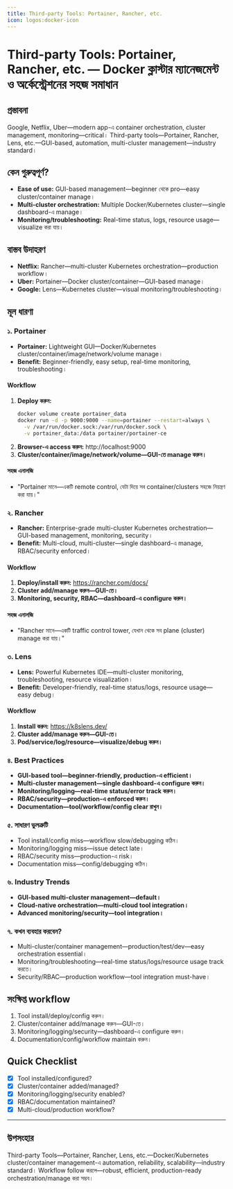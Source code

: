 ```yaml
---
title: Third-party Tools: Portainer, Rancher, etc.
icon: logos:docker-icon
---
```


# Third-party Tools: Portainer, Rancher, etc. — Docker ক্লাস্টার ম্যানেজমেন্ট ও অর্কেস্ট্রেশনের সহজ সমাধান

## প্রস্তাবনা

Google, Netflix, Uber—modern app-এ container orchestration, cluster management, monitoring—critical। Third-party tools—Portainer, Rancher, Lens, etc.—GUI-based, automation, multi-cluster management—industry standard।

## কেন গুরুত্বপূর্ণ?

- **Ease of use:** GUI-based management—beginner থেকে pro—easy cluster/container manage।
- **Multi-cluster orchestration:** Multiple Docker/Kubernetes cluster—single dashboard-এ manage।
- **Monitoring/troubleshooting:** Real-time status, logs, resource usage—visualize করা যায়।

## বাস্তব উদাহরণ

- **Netflix:** Rancher—multi-cluster Kubernetes orchestration—production workflow।
- **Uber:** Portainer—Docker cluster/container—GUI-based manage।
- **Google:** Lens—Kubernetes cluster—visual monitoring/troubleshooting।

## মূল ধারণা

### ১. Portainer

- **Portainer:** Lightweight GUI—Docker/Kubernetes cluster/container/image/network/volume manage।
- **Benefit:** Beginner-friendly, easy setup, real-time monitoring, troubleshooting।

#### Workflow

1. **Deploy করুন:**
   ```bash
   docker volume create portainer_data
   docker run -d -p 9000:9000 --name=portainer --restart=always \
     -v /var/run/docker.sock:/var/run/docker.sock \
     -v portainer_data:/data portainer/portainer-ce
   ```
2. **Browser-এ access করুন:** http://localhost:9000
3. **Cluster/container/image/network/volume—GUI-তে manage করুন।**

#### সহজ এনালজি

- "Portainer মানে—একটি remote control, যেটা দিয়ে সব container/clusters সহজে নিয়ন্ত্রণ করা যায়।"

### ২. Rancher

- **Rancher:** Enterprise-grade multi-cluster Kubernetes orchestration—GUI-based management, monitoring, security।
- **Benefit:** Multi-cloud, multi-cluster—single dashboard-এ manage, RBAC/security enforced।

#### Workflow

1. **Deploy/install করুন:** https://rancher.com/docs/
2. **Cluster add/manage করুন—GUI-তে।**
3. **Monitoring, security, RBAC—dashboard-এ configure করুন।**

#### সহজ এনালজি

- "Rancher মানে—একটি traffic control tower, যেখান থেকে সব plane (cluster) manage করা যায়।"

### ৩. Lens

- **Lens:** Powerful Kubernetes IDE—multi-cluster monitoring, troubleshooting, resource visualization।
- **Benefit:** Developer-friendly, real-time status/logs, resource usage—easy debug।

#### Workflow

1. **Install করুন:** https://k8slens.dev/
2. **Cluster add/manage করুন—GUI-তে।**
3. **Pod/service/log/resource—visualize/debug করুন।**

### ৪. Best Practices

- **GUI-based tool—beginner-friendly, production-এ efficient।**
- **Multi-cluster management—single dashboard-এ configure করুন।**
- **Monitoring/logging—real-time status/error track করুন।**
- **RBAC/security—production-এ enforced করুন।**
- **Documentation—tool/workflow/config clear রাখুন।**

### ৫. সাধারণ ভুলত্রুটি

- Tool install/config miss—workflow slow/debugging কঠিন।
- Monitoring/logging miss—issue detect late।
- RBAC/security miss—production-এ risk।
- Documentation miss—config/debugging কঠিন।

### ৬. Industry Trends

- **GUI-based multi-cluster management—default।**
- **Cloud-native orchestration—multi-cloud tool integration।**
- **Advanced monitoring/security—tool integration।**

### ৭. কখন ব্যবহার করবেন?

- Multi-cluster/container management—production/test/dev—easy orchestration essential।
- Monitoring/troubleshooting—real-time status/logs/resource usage track করতে।
- Security/RBAC—production workflow—tool integration must-have।

## সংক্ষিপ্ত workflow

1. Tool install/deploy/config করুন।
2. Cluster/container add/manage করুন—GUI-তে।
3. Monitoring/logging/security—dashboard-এ configure করুন।
4. Documentation/config/workflow maintain করুন।

## Quick Checklist

- [x] Tool installed/configured?
- [x] Cluster/container added/managed?
- [x] Monitoring/logging/security enabled?
- [x] RBAC/documentation maintained?
- [x] Multi-cloud/production workflow?

---

## উপসংহার

Third-party Tools—Portainer, Rancher, Lens, etc.—Docker/Kubernetes cluster/container management-এ automation, reliability, scalability—industry standard। Workflow follow করলে—robust, efficient, production-ready orchestration/manage করা সম্ভব।

